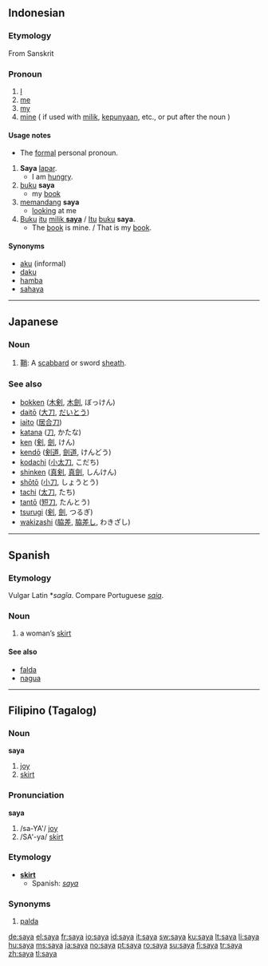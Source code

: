 ==Indonesian==

===Etymology===
From Sanskrit
{{rfscript|Devanagari}}
{{rfv|Monier William does not list a similar meaning under saya [http://students.washington.edu/prem/mw/s.html] -warning, long page. Would need more information on what Sanskrit word this came from to add the devanagari}}

===Pronoun===
{{infl|id|pronoun}}

# [[I]]
# [[me]]
# [[my]]
# [[mine]] ( if used with [[milik]], [[punya|kepunyaan]], etc., or put after the noun )

====Usage notes====
*The [[formal]] personal pronoun.

# '''Saya''' [[lapar]].
#* I am [[hungry]].
# [[buku]] '''saya'''
#* my [[book]]
# [[pandang|memandang]] '''saya'''
#* [[look]]ing at me
# [[buku|Buku]] [[itu]] <u>[[milik]] '''saya'''</u> / [[itu|Itu]] [[buku]] '''saya'''.
#* The [[book]] is mine. / That is my [[book]].

====Synonyms====
* [[aku]] (informal)
* [[daku]]
* [[hamba]]
* [[sahaya]]

----

==Japanese==

===Noun===
{{ja-noun|r|hira=さや}}

# [[鞘]]: A [[scabbard]] or sword [[sheath]].

===See also===
*[[bokken]] ([[木剣]], [[木劍]], ぼっけん)
*[[daitō]] ([[大刀]], [[だいとう]])
*[[iaito]] ([[居合刀]])
*[[katana]] ([[刀]], かたな)
*[[ken]] ([[剣]], [[劍]], けん)
*[[kendō]] ([[剣道]], [[劍道]], けんどう)
*[[kodachi]] ([[小太刀]], こだち)
*[[shinken]] ([[真剣]], [[真劍]], しんけん)
*[[shōtō]] ([[小刀]], しょうとう)
*[[tachi]] ([[太刀]], たち)
*[[tantō]] ([[短刀]], たんとう)
*[[tsurugi]] ([[剣]], [[劍]], つるぎ)
*[[wakizashi]] ([[脇差]], [[脇差し]], わきざし)

----

==Spanish==

===Etymology===
Vulgar Latin *''sagĭa''. Compare Portuguese ''[[saia]]''.

===Noun===
{{es-noun-f}}

# {{archaic|lang=es}} a woman’s [[skirt]]

====See also====
* [[falda]]
* [[nagua]]

----

==Filipino (Tagalog)==

===Noun===
'''saya'''

#[[joy]]
#[[skirt]]

===Pronunciation===
'''saya'''

#/sa-YA'/ [[joy]]
#/SA'-ya/ [[skirt]]

===Etymology===
*'''[[skirt]]'''
**Spanish: ''[[saya]]''

===Synonyms===
#[[palda]]

[[de:saya]]
[[el:saya]]
[[fr:saya]]
[[io:saya]]
[[id:saya]]
[[it:saya]]
[[sw:saya]]
[[ku:saya]]
[[lt:saya]]
[[li:saya]]
[[hu:saya]]
[[ms:saya]]
[[ja:saya]]
[[no:saya]]
[[pt:saya]]
[[ro:saya]]
[[su:saya]]
[[fi:saya]]
[[tr:saya]]
[[zh:saya]]
[[tl:saya]]